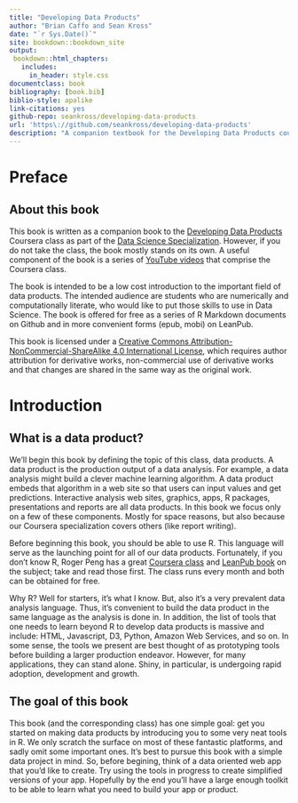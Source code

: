 ```yaml
--- 
title: "Developing Data Products"
author: "Brian Caffo and Sean Kross"
date: "`r Sys.Date()`"
site: bookdown::bookdown_site
output:
 bookdown::html_chapters:
   includes:
     in_header: style.css
documentclass: book
bibliography: [book.bib]
biblio-style: apalike
link-citations: yes
github-repo: seankross/developing-data-products
url: 'https\://github.com/seankross/developing-data-products'
description: "A companion textbook for the Developing Data Products course."
---
```


# Preface {-}

## About this book

This book is written as a companion book to the
[Developing Data Products](https://www.coursera.org/course/devdataprod)
Coursera class as part of the 
[Data Science Specialization](https://www.coursera.org/specialization/jhudatascience/1?utm_medium=courseDescripTop).
However, if you do not take the class, the book mostly stands on its own. A
useful component of the book is a series of 
[YouTube videos](https://www.youtube.com/playlist?list=PLpl-gQkQivXhr9PyOWSA3aOHf4ZNTrs90)
that comprise the Coursera class.

The book is intended to be a low cost introduction to the important field of
data products. The intended audience are students who are numerically
and computationally literate, who would like to put those skills to use in
Data Science. The book is offered for free as a series of
R Markdown documents on Github and in more convenient forms (epub, mobi) on
LeanPub.

This book is licensed under a
[Creative Commons Attribution-NonCommercial-ShareAlike 4.0 International License](http://creativecommons.org/licenses/by-nc-sa/4.0/),
which requires author attribution for derivative works, non-commercial use of
derivative works and that changes are shared in the same way as the original 
work.

# Introduction {-}

## What is a data product?

We'll begin this book by defining the topic of this class, data products. A data product is
the production output of a data analysis. For example, a data analysis might
build a clever machine learning algorithm. A data product embeds that algorithm
in a web site so that users can input values and get predictions. Interactive analysis web sites,
graphics, apps, R packages, presentations and reports are all data products.
In this book we focus only on a few of these components. Mostly for space reasons,
but also because our Coursera specialization covers others (like report writing).

Before beginning this book, you should be able to use R.
This language will serve as the launching point for all of our data products.
Fortunately, if you don't know R, Roger Peng has a great 
[Coursera class](https://www.coursera.org/learn/r-programming) and
[LeanPub book](https://leanpub.com/rprogramming) 
on the subject; take and read those first. The class runs every month
and both can be obtained for free.

Why R? Well for starters, it's what I know. But, also it's a very prevalent
data analysis language. Thus, it's convenient to build the data product in
the same language as the analysis is done in. In addition, the list of tools
that one needs to learn beyond R to develop data products is massive
and include: HTML, Javascript, D3, Python, Amazon Web Services, and so on. In some
sense, the tools we present are best thought of as prototyping tools
before building a larger production endeavor.
However, for many applications, they can stand alone. Shiny, in particular,
is undergoing rapid adoption, development and growth.

## The goal of this book

This book (and the corresponding class) has one simple goal: get you started
on making data products by introducing you to some very neat tools in R. We only
scratch the surface on most of these fantastic platforms, and sadly omit 
some important ones. It's best to pursue this book with a simple data project
in mind. So, before begining, think of a data oriented web app that you'd like
to create. Try using the tools in progress to create simplified 
versions of your app. Hopefully by the end you'll have a large enough toolkit
to be able to learn what you need to build your app or product.